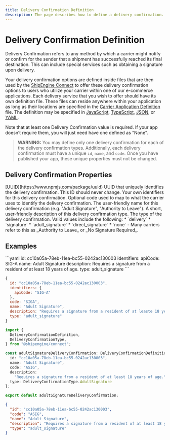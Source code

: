 ```yaml
---
title: Delivery Confirmation Definition
description: The page describes how to define a delivery confirmation.
---
```



Delivery Confirmation Definition
===============================================
Delivery Confirmation refers to any method by which a carrier might notify or confirm for the sender that a shipment has
successfully reached its final destination. This can include special services such as obtaining a signature upon delivery.

Your delivery confirmation options are defined inside files that are then used by the [ShipEngine Connect](./../index.mdx) to offer these
delivery confirmation options to users who utilize your carrier within one of our e-commerce applications. Each delivery service that you wish to offer
should have its own definition file. These files can reside anywhere within your application as long as their locations are specified in the [Carrier Application Definition](./carrier.mdx) file.
 The definition may be specified in [JavaScript](https://developer.mozilla.org/en-US/docs/Web/JavaScript), [TypeScript](https://www.typescriptlang.org/), [JSON](https://developer.mozilla.org/en-US/docs/Web/JavaScript/Reference/Global_Objects/JSON), or
  [YAML](https://en.wikipedia.org/wiki/YAML).

  Note that at least one Delivery Confirmation value is required. If your app doesn’t require them, you will just need have one defined as “None”.


> **WARNING:**
> You may define only one delivery confirmation for each of the delivery confirmation types. Additionally, each delivery confirmation must
> have a unique `id`, `name`, and `code`. Once you have published your app, these unique properties must not be changed.

Delivery Confirmation Properties
----------------------------------------------
<Reference>

  <Field name="id" required={true}>
    <Type>
      [UUID](https://www.npmjs.com/package/uuid)
    </Type>
    <Description>
      UUID that uniquely identifies the delivery confirmation. This ID should never change.
    </Description>
  </Field>

  <Field name="identifiers" type="object" required={false}>
    <Description>
      Your own identifiers for this delivery confirmation.
    </Description>
  </Field>

  <Field name="code" type="string" required={false}>
    <Description>
      Optional code used to map to what the carrier uses to identify the delivery confirmation.
    </Description>
  </Field>

  <Field name="name" type="string" required={true}>
    <Description>
      The user-friendly name for this delivery confirmation (e.g. "Adult Signature", "Authority to Leave").
    </Description>
  </Field>

  <Field name="description" type="string" required={false}>
    <Description>
      A short, user-friendly description of this delivery confirmation type.
    </Description>
  </Field>

  <Field name="type" type="string" required={true}>
    <Description>
      The type of the delivery confirmation. Valid values include the following:
      * `delivery`
      * `signature`
      * `adult_signature`
      * `direct_signature`
      * `none` - Many carriers refer to this as _Authority to Leave_ or _No Signature Required_.
    </Description>
  </Field>

</Reference>



Examples
-----------------------------------------------

<CodeWrapper>
```yaml
id: cc10a05a-78eb-11ea-bc55-0242ac130003
identifiers:
  apiCode: SIG-A
name: Adult Signature
description: Requires a signature from a resident of at least 18 years of age.
type: adult_signature
```

```javascript
{
  id: "cc10a05a-78eb-11ea-bc55-0242ac130003",
  identifiers: {
    apiCode: "SIG-A"
  },
  code: "SIGA",
  name: "Adult Signature",
  description: "Requires a signature from a resident of at leaste 18 years of age."
  type: "adult_signature"
}

```
```typescript
import {
  DeliveryConfirmationDefinition,
  DeliveryConfirmationType,
} from "@shipengine/connect";

const adultSignatureDeliveryConfirmation: DeliveryConfirmationDefinition = {
  id: "cc10a05a-78eb-11ea-bc55-0242ac130003",
  name: "Adult Signature",
  code: "ASIG",
  description:
    "Requires a signature from a resident of at least 18 years of age.",
  type: DeliveryConfirmationType.AdultSignature
};

export default adultSignatureDeliveryConfirmation;

```
```json
{
  "id": "cc10a05a-78eb-11ea-bc55-0242ac130003",
  "code": "ASIG",
  "name": "Adult Signature",
  "description": "Requires a signature from a resident of at least 18 years of age.",
  "type": "adult_signature"
}
```
</CodeWrapper>
